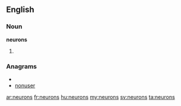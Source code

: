 ==English==

===Noun===
'''neurons'''

# {{plural of|[[neuron]]}}

===Anagrams===
* {{alphagram|ennorsu}}
* [[nonuser#English|nonuser]]

[[ar:neurons]]
[[fr:neurons]]
[[hu:neurons]]
[[my:neurons]]
[[sv:neurons]]
[[ta:neurons]]